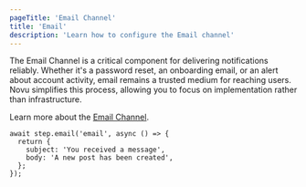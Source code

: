 ```yaml
---
pageTitle: 'Email Channel'
title: 'Email'
description: 'Learn how to configure the Email channel'
---
```


The Email Channel is a critical component for delivering notifications reliably. Whether it's a password reset, an onboarding email, or an alert about account activity, email remains a trusted medium for reaching users.
Novu simplifies this process, allowing you to focus on implementation rather than infrastructure.

Learn more about the [Email Channel](/platform/integrations/email).

```tsx
await step.email('email', async () => {
  return {
    subject: 'You received a message',
    body: 'A new post has been created',
  };
});
```
